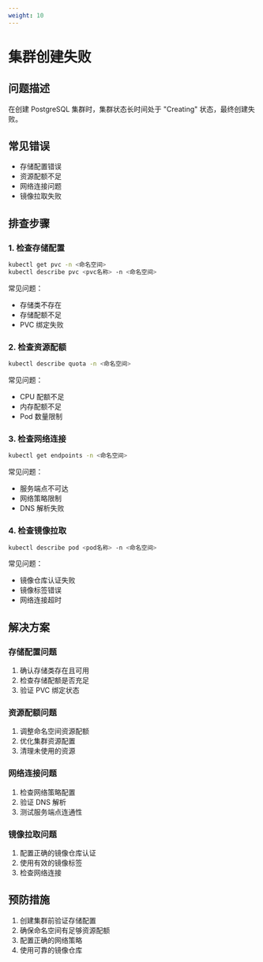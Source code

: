 ```yaml
---
weight: 10
---
```


# 集群创建失败

## 问题描述
在创建 PostgreSQL 集群时，集群状态长时间处于 "Creating" 状态，最终创建失败。

## 常见错误
- 存储配置错误
- 资源配额不足
- 网络连接问题
- 镜像拉取失败

## 排查步骤

### 1. 检查存储配置
```bash
kubectl get pvc -n <命名空间>
kubectl describe pvc <pvc名称> -n <命名空间>
```

常见问题：
- 存储类不存在
- 存储配额不足
- PVC 绑定失败

### 2. 检查资源配额
```bash
kubectl describe quota -n <命名空间>
```

常见问题：
- CPU 配额不足
- 内存配额不足
- Pod 数量限制

### 3. 检查网络连接
```bash
kubectl get endpoints -n <命名空间>
```

常见问题：
- 服务端点不可达
- 网络策略限制
- DNS 解析失败

### 4. 检查镜像拉取
```bash
kubectl describe pod <pod名称> -n <命名空间>
```

常见问题：
- 镜像仓库认证失败
- 镜像标签错误
- 网络连接超时

## 解决方案

### 存储配置问题
1. 确认存储类存在且可用
2. 检查存储配额是否充足
3. 验证 PVC 绑定状态

### 资源配额问题
1. 调整命名空间资源配额
2. 优化集群资源配置
3. 清理未使用的资源

### 网络连接问题
1. 检查网络策略配置
2. 验证 DNS 解析
3. 测试服务端点连通性

### 镜像拉取问题
1. 配置正确的镜像仓库认证
2. 使用有效的镜像标签
3. 检查网络连接

## 预防措施
1. 创建集群前验证存储配置
2. 确保命名空间有足够资源配额
3. 配置正确的网络策略
4. 使用可靠的镜像仓库

